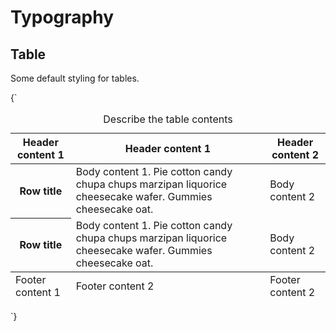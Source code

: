 
<Meta title="Base/Typography/Table" />

# Typography

## Table

Some default styling for tables.

<Canvas>
  <Story name="Table">
    {`
      <table>
        <caption>Describe the table contents</caption>
        <thead>
          <tr>
            <th scope="col">Header content 1</th>
            <th scope="col">Header content 1</th>
            <th scope="col">Header content 2</th>
          </tr>
        </thead>
        <tfoot>
          <tr>
            <td>Footer content 1</td>
            <td>Footer content 2</td>
            <td>Footer content 2</td>
          </tr>
        </tfoot>
        <tbody>
          <tr>
            <th scope="row">Row title</th>
            <td>Body content 1. Pie cotton candy chupa chups marzipan liquorice cheesecake wafer. Gummies cheesecake oat.</td>
            <td>Body content 2</td>
          </tr>
          <tr>
            <th scope="row">Row title</th>
            <td>Body content 1. Pie cotton candy chupa chups marzipan liquorice cheesecake wafer. Gummies cheesecake oat.</td>
            <td>Body content 2</td>
          </tr>
        </tbody>
      </table>
    `}
  </Story>
</Canvas>
